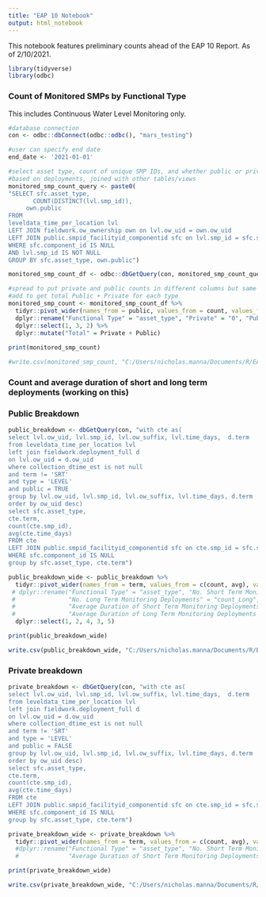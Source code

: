 ```yaml
---
title: "EAP 10 Notebook"
output: html_notebook
---
```


This notebook features preliminary counts ahead of the EAP 10 Report. As of 2/10/2021. 

```r
library(tidyverse)
library(odbc)
```

### Count of Monitored SMPs by Functional Type  
This includes Continuous Water Level Monitoring only. 
```r
#database connection
con <- odbc::dbConnect(odbc::odbc(), "mars_testing")

#user can specify end date
end_date <- '2021-01-01'

#select asset type, count of unique SMP IDs, and whether public or private
#based on deployments, joined with other tables/views
monitored_smp_count_query <- paste0(
"SELECT sfc.asset_type, 
       COUNT(DISTINCT(lvl.smp_id)), 
     own.public
FROM
leveldata_time_per_location lvl
LEFT JOIN fieldwork.ow_ownership own on lvl.ow_uid = own.ow_uid
LEFT JOIN public.smpid_facilityid_componentid sfc on lvl.smp_id = sfc.smp_id
WHERE sfc.component_id IS NULL
AND lvl.smp_id IS NOT NULL
GROUP BY sfc.asset_type, own.public")

monitored_smp_count_df <- odbc::dbGetQuery(con, monitored_smp_count_query)

#spread to put private and public counts in different columns but same row
#add to get total Public + Private for each type
monitored_smp_count <- monitored_smp_count_df %>% 
  tidyr::pivot_wider(names_from = public, values_from = count, values_fill = 0) %>% 
  dplyr::rename("Functional Type" = "asset_type", "Private" = "0", "Public" = "1") %>% 
  dplyr::select(1, 3, 2) %>% 
  dplyr::mutate("Total" = Private + Public)
  
print(monitored_smp_count)

#write.csv(monitored_smp_count, "C:/Users/nicholas.manna/Documents/R/EAP10/monitored_smp_count.csv")
```

### Count and average duration of short and long term deployments (working on this)
### Public Breakdown
```r
public_breakdown <- dbGetQuery(con, "with cte as(
select lvl.ow_uid, lvl.smp_id, lvl.ow_suffix, lvl.time_days,  d.term
from leveldata_time_per_location lvl
left join fieldwork.deployment_full d
on lvl.ow_uid = d.ow_uid
where collection_dtime_est is not null
and term != 'SRT'
and type = 'LEVEL'
and public = TRUE
group by lvl.ow_uid, lvl.smp_id, lvl.ow_suffix, lvl.time_days, d.term
order by ow_uid desc)
select sfc.asset_type, 
cte.term,
count(cte.smp_id), 
avg(cte.time_days)
FROM cte 
LEFT JOIN public.smpid_facilityid_componentid sfc on cte.smp_id = sfc.smp_id
WHERE sfc.component_id IS NULL
group by sfc.asset_type, cte.term")

public_breakdown_wide <- public_breakdown %>% 
  tidyr::pivot_wider(names_from = term, values_from = c(count, avg), values_fill = 0) %>% 
 # dplyr::rename("Functional Type" = "asset_type", "No. Short Term Monitoring Deployments" = "count_Short", 
 #               "No. Long Term Monitoring Deployments" = "count_Long", 
 #               "Average Duration of Short Term Monitoring Deployments (Days)" = "avg_Short", 
 #               "Average Duration of Long Term Monitoring Deployments (Days)" = "avg_Long", ) %>% 
  dplyr::select(1, 2, 4, 3, 5)

print(public_breakdown_wide)

write.csv(public_breakdown_wide, "C:/Users/nicholas.manna/Documents/R/EAP10/public_breakdown.csv")
```

### Private breakdown 
```r
private_breakdown <- dbGetQuery(con, "with cte as(
select lvl.ow_uid, lvl.smp_id, lvl.ow_suffix, lvl.time_days,  d.term
from leveldata_time_per_location lvl
left join fieldwork.deployment_full d
on lvl.ow_uid = d.ow_uid
where collection_dtime_est is not null
and term != 'SRT'
and type = 'LEVEL'
and public = FALSE
group by lvl.ow_uid, lvl.smp_id, lvl.ow_suffix, lvl.time_days, d.term
order by ow_uid desc)
select sfc.asset_type, 
cte.term,
count(cte.smp_id), 
avg(cte.time_days)
FROM cte 
LEFT JOIN public.smpid_facilityid_componentid sfc on cte.smp_id = sfc.smp_id
WHERE sfc.component_id IS NULL
group by sfc.asset_type, cte.term")

private_breakdown_wide <- private_breakdown %>% 
  tidyr::pivot_wider(names_from = term, values_from = c(count, avg), values_fill = 0) %>% 
  #dplyr::rename("Functional Type" = "asset_type", "No. Short Term Monitoring Deployments" = "count_Short", 
  #              "Average Duration of Short Term Monitoring Deployments (Days)" = "avg_Short")  

print(private_breakdown_wide)

write.csv(private_breakdown_wide, "C:/Users/nicholas.manna/Documents/R/EAP10/private_breakdown.csv")
```
